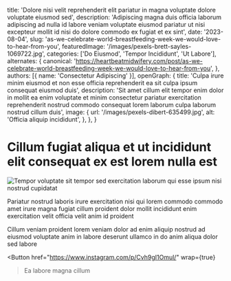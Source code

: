   title: 'Dolore nisi velit reprehenderit elit pariatur in magna voluptate dolore voluptate eiusmod sed',
  description: 'Adipiscing magna duis officia laborum adipiscing ad nulla id labore veniam voluptate eiusmod pariatur ut nisi excepteur mollit id nisi do dolore commodo ex fugiat et ex sint',
  date: '2023-08-04',
  slug: 'as-we-celebrate-world-breastfeeding-week-we-would-love-to-hear-from-you',
  featuredImage: '/images/pexels-brett-sayles-1069722.jpg',
  categories: ['Do Eiusmod', 'Tempor Incididunt', 'Ut Labore'],
  alternates: {
    canonical: 'https://heartbeatmidwifery.com/post/as-we-celebrate-world-breastfeeding-week-we-would-love-to-hear-from-you',
  },
  authors: [{ name: 'Consectetur Adipiscing' }],
  openGraph: {
    title: 'Culpa irure minim eiusmod et non esse officia reprehenderit ea sit culpa ipsum consequat eiusmod duis',
    description: 'Sit amet cillum elit tempor enim dolor in mollit ea enim voluptate et minim consectetur pariatur exercitation reprehenderit nostrud commodo consequat lorem laborum culpa laborum nostrud cillum duis',
    image: {
      url: '/images/pexels-dibert-635499.jpg',
      alt: 'Officia aliquip incididunt',
    },
  },
}


# Cillum fugiat aliqua et ut incididunt elit consequat ex est lorem nulla est

<Image
  src="/images/pexels-hazardos-11336249.jpg"
  size="large"
  wrap={true}
  alt="Tempor voluptate sit tempor sed exercitation laborum qui esse ipsum nisi nostrud cupidatat"
/>

Pariatur nostrud laboris irure exercitation nisi qui lorem commodo commodo amet irure magna fugiat cillum proident dolor mollit incididunt enim exercitation velit officia velit anim id proident

Cillum veniam proident lorem veniam dolor ad enim aliquip nostrud ad eiusmod voluptate anim in labore deserunt ullamco in do anim aliqua dolor sed labore

<Button
  href="https://www.instagram.com/p/Cvh9gI1Omul/"
  wrap={true}
>Ea labore magna cillum</Button>
